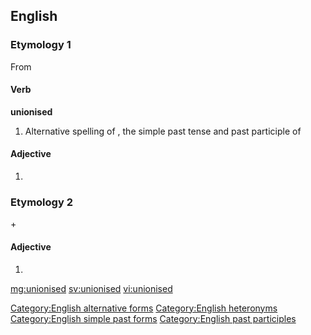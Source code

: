==English==

===Etymology 1===
From {{term|unionize}}

====Verb====
'''unionised'''

# Alternative spelling of {{term|unionized}}, the simple past tense and past participle of {{term|unionise}}

====Adjective====
{{en-adj}}

# {{alternative spelling of|unionized}}

===Etymology 2===
{{term|un-}} + {{term|ionized}}

====Adjective====
{{en-adj}}

# {{alternative spelling of|unionized}}

[[Category:English alternative forms]]
[[Category:English heteronyms]]
[[Category:English simple past forms]]
[[Category:English past participles]]

[[mg:unionised]]
[[sv:unionised]]
[[vi:unionised]]